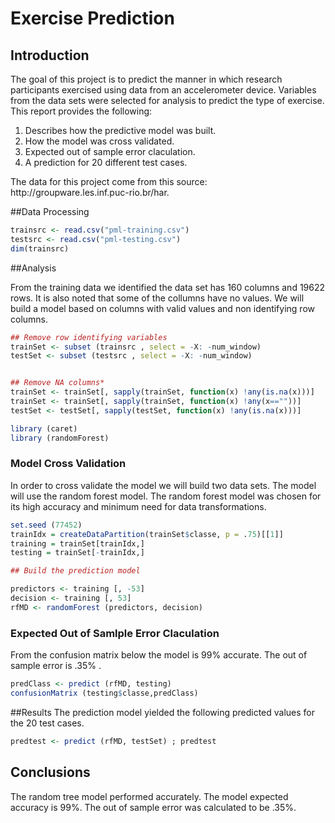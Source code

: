 

# Exercise Prediction

## Introduction

The goal of this project is to predict the manner in which research participants exercised using data from an  accelerometer device. Variables from the data sets were selected for analysis to predict the type of exercise. This report provides the following:

1. Describes how the predictive model was built.
2. How the model was cross validated.
3. Expected out of sample error claculation.
4. A prediction for 20 different test cases.  

The data for this project come from this source: http://groupware.les.inf.puc-rio.br/har.
 

##Data Processing


```r

trainsrc <- read.csv("pml-training.csv")
testsrc <- read.csv("pml-testing.csv")
dim(trainsrc)

```



##Analysis

From the training data we identified the data set has 160 columns and 19622 rows.  It is also noted that some of the collumns have no values.  We will build a model based on columns with valid values and non identifying row columns.

```r
## Remove row identifying variables 
trainSet <- subset (trainsrc , select = -X: -num_window)
testSet <- subset (testsrc , select = -X: -num_window)


## Remove NA columns*
trainSet <- trainSet[, sapply(trainSet, function(x) !any(is.na(x)))]
trainSet <- trainSet[, sapply(trainSet, function(x) !any(x==""))]
testSet <- testSet[, sapply(testSet, function(x) !any(is.na(x)))]

```


```r
library (caret)
library (randomForest)

```

### Model Cross Validation
 
In order to cross validate the model we will build two data sets. The model will use the random forest model. 
The random forest model was chosen for its high accuracy and minimum need for data transformations.

```r
set.seed (77452)
trainIdx = createDataPartition(trainSet$classe, p = .75)[[1]]
training = trainSet[trainIdx,]
testing = trainSet[-trainIdx,]

## Build the prediction model

predictors <- training [, -53]
decision <- training [, 53]
rfMD <- randomForest (predictors, decision)

```
### Expected Out of Samlple Error Claculation
From the confusion matrix below the model is 99% accurate.  The out of sample error is .35% .

```r
predClass <- predict (rfMD, testing)
confusionMatrix (testing$classe,predClass)
```


##Results 
The prediction model yielded the following predicted values for the 20 test cases.

```r
predtest <- predict (rfMD, testSet) ; predtest


```
## Conclusions
The random tree model performed accurately.  The model expected accuracy is 99%.  The out of sample error  was calculated to be .35%.                                                                                                    
 